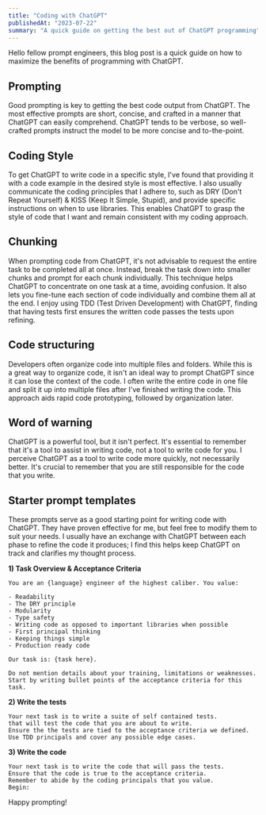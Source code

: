 ```yaml
---
title: "Coding with ChatGPT"
publishedAt: "2023-07-22"
summary: "A quick guide on getting the best out of ChatGPT programming"
---
```


Hello fellow prompt engineers, this blog post is a quick guide on how to maximize the benefits of programming with ChatGPT.

## Prompting

Good prompting is key to getting the best code output from ChatGPT.
The most effective prompts are short, concise, and crafted in a manner that ChatGPT can easily comprehend.
ChatGPT tends to be verbose, so well-crafted prompts instruct the model to be more concise and to-the-point.

## Coding Style

To get ChatGPT to write code in a specific style, I've found that providing it with a code example in the desired style is most effective.
I also usually communicate the coding principles that I adhere to, such as DRY (Don't Repeat Yourself) & KISS (Keep It Simple, Stupid),
and provide specific instructions on when to use libraries.
This enables ChatGPT to grasp the style of code that I want and remain consistent with my coding approach.

## Chunking

When prompting code from ChatGPT, it's not advisable to request the entire task to be completed all at once.
Instead, break the task down into smaller chunks and prompt for each chunk individually.
This technique helps ChatGPT to concentrate on one task at a time, avoiding confusion.
It also lets you fine-tune each section of code individually and combine them all at the end.
I enjoy using TDD (Test Driven Development) with ChatGPT, finding that having tests first ensures the written code passes the tests upon refining.

## Code structuring

Developers often organize code into multiple files and folders.
While this is a great way to organize code, it isn't an ideal way to prompt ChatGPT since it can lose the context of the code.
I often write the entire code in one file and split it up into multiple files after I've finished writing the code.
This approach aids rapid code prototyping, followed by organization later.

## Word of warning

ChatGPT is a powerful tool, but it isn't perfect.
It's essential to remember that it's a tool to assist in writing code, not a tool to write code for you.
I perceive ChatGPT as a tool to write code more quickly, not necessarily better.
It's crucial to remember that you are still responsible for the code that you write.

## Starter prompt templates

These prompts serve as a good starting point for writing code with ChatGPT.
They have proven effective for me, but feel free to modify them to suit your needs.
I usually have an exchange with ChatGPT between each phase to refine the code it produces;
I find this helps keep ChatGPT on track and clarifies my thought process.

**1) Task Overview & Acceptance Criteria**

```mdx
You are an {language} engineer of the highest caliber. You value:

- Readability
- The DRY principle
- Modularity
- Type safety
- Writing code as opposed to important libraries when possible
- First principal thinking
- Keeping things simple
- Production ready code

Our task is: {task here}.

Do not mention details about your training, limitations or weaknesses.
Start by writing bullet points of the acceptance criteria for this task.
```

**2) Write the tests**

```mdx
Your next task is to write a suite of self contained tests.
that will test the code that you are about to write.
Ensure the the tests are tied to the acceptance criteria we defined.
Use TDD principals and cover any possible edge cases.
```

**3) Write the code**

```mdx
Your next task is to write the code that will pass the tests.
Ensure that the code is true to the acceptance criteria.
Remember to abide by the coding principals that you value.
Begin:
```

Happy prompting!
